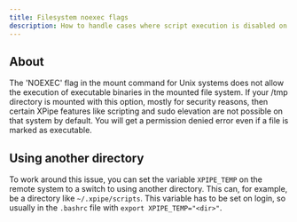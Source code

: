 ```yaml
---
title: Filesystem noexec flags
description: How to handle cases where script execution is disabled on remote systems temporary directories
---
```


## About

The 'NOEXEC' flag in the mount command for Unix systems does not allow the execution of executable binaries in the mounted file system. If your /tmp directory is mounted with this option, mostly for security reasons, then certain XPipe features like scripting and sudo elevation are not possible on that system by default. You will get a permission denied error even if a file is marked as executable.

## Using another directory

To work around this issue, you can set the variable `XPIPE_TEMP` on the remote system to a switch to using another directory. This can, for example, be a directory like `~/.xpipe/scripts`. This variable has to be set on login, so usually in the `.bashrc` file with `export XPIPE_TEMP="<dir>"`.
